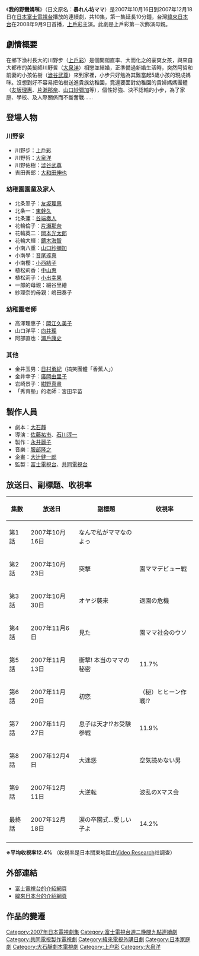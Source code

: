 {{Infobox television
| show_name          = 我的野蠻媽咪<br /><small>{{lang|ja|暴れん坊ママ}}</small>
| image              = 
| caption            = 
| format             = 連續劇
| camera             = 
| picture_format     = 
| runtime            = 
| creator            = [[大石靜|大石靜]]（劇本）
| director           = 佐藤祐市、石川淳一
| developer          = 
| executive_producer = 
| starring           = [[上戶彩|上戶彩]]
| narrated           = 
| country            = {{JPN}}
| 語言                = [[日語|日語]]
| 外景                = {{JPN}}
| network            = [[富士電視台|富士電視台]]
| first_run          = {{JPN}}
| first_aired        = 2007年10月16日
| last_aired         = 12月18日
| num_episodes       = 10
| website            = 
| imdb_id            = 
| tv_com_id          = 
}}
《'''我的野蠻媽咪'''》（日文原名：'''暴れん坊ママ'''）是2007年10月16日到2007年12月18日在[[日本|日本]][[富士電視台|富士電視台]]播放的連續劇，共10集，第一集延長10分鐘，台灣[[緯來日本台|緯來日本台]]在2008年9月9日首播，[[上戶彩|上戶彩]]主演。此劇是上戶彩第一次飾演母親。

== 劇情概要 ==
在鄉下漁村長大的川野步（[[上戶彩|上戶彩]]）是個開朗直率、大而化之的豪爽女孩，與來自大都市的美髮師川野哲（[[大泉洋|大泉洋]]）相戀並結婚，正準備過新婚生活時，突然阿哲和前妻的小孩佑樹（[[澁谷武尊|澁谷武尊]]）來到家裡，小步只好勉為其難當起5歲小孩的現成媽咪。沒想到好不容易把佑樹送進貴族幼稚園，竟還要面對幼稚園的貴婦媽媽團體（[[友坂理惠|友坂理惠]]、[[片瀨那奈|片瀨那奈]]、[[山口紗彌加|山口紗彌加]]等），個性好強、決不認輸的小步，為了家庭、學校、及人際關係而不斷奮戰……

== 登場人物 ==
=== 川野家 ===
*川野步：[[上戶彩|上戶彩]]
*川野哲：[[大泉洋|大泉洋]]
*川野佑樹：[[澁谷武尊|澁谷武尊]]
*吉田吾郎：[[大和田伸也|大和田伸也]]

=== 幼稚園園童及家人 ===
*北条翠子：[[友坂理惠|友坂理惠]]
*北条一：[[東幹久|東幹久]]
*北条蓮：[[谷端奏人|谷端奏人]]
*花輪倫子：[[片瀨那奈|片瀨那奈]]
*花輪英二：[[岡本光太郎|岡本光太郎]]
*花輪大輝：[[鏑木海智|鏑木海智]]
*小南八重：[[山口紗彌加|山口紗彌加]]
*小南學：[[音尾琢真|音尾琢真]]
*小南櫻：[[小西結子|小西結子]]
*植松莉香：[[中山惠|中山惠]]
*植松莉子：[[小出幸果|小出幸果]]
*一郎的母親：細谷里繪
*紗理奈的母親：嶋田奏子

=== 幼稚園老師 ===
*高澤理惠子：[[岡江久美子|岡江久美子]]
*山口洋平：[[向井理|向井理]]
*阿部直也：[[瀨戶康史|瀨戶康史]]

=== 其他 ===
*金井玉男：[[日村勇紀|日村勇紀]]（搞笑團體「香蕉人」）
*金井幸子：[[廣岡由里子|廣岡由里子]]
*岩崎景子：[[紺野真晝|紺野真晝]]
*「秀育塾」的老師：宮田早苗

== 製作人員 ==
*劇本：[[大石靜|大石靜]]
*導演：[[佐藤祐市|佐藤祐市]]、[[石川淳一|石川淳一]]
*製作：[[永井麗子|永井麗子]]
*音樂：[[服部隆之|服部隆之]]
*企畫：[[大辻健一郎|大辻健一郎]]
*監製：[[富士電視台|富士電視台]]、[[共同電視台|共同電視台]]

== 放送日、副標題、收視率 ==
{| class="wikitable" border="1"
!集數!!放送日!!副標題!!收視率
|-align=center
|第1話||2007年10月16日||なんで私がママなのよっ!!||15.3%
|-align=center
|第2話||2007年10月23日||突撃!! 園ママデビュー戦||14.2%
|-align=center
|第3話||2007年10月30日||オヤジ襲来!! 退園の危機||11.8%
|-align=center
|第4話||2007年11月6日||見た!! 園ママ社会のウソ||11.6%
|-align=center
|第5話||2007年11月13日||衝撃! 本当のママの秘密||11.7%
|-align=center
|第6話||2007年11月20日||初恋!!（秘）ヒヒーン作戦!?||11.1%
|-align=center
|第7話||2007年11月27日||息子は天才!?お受験参戦||11.9%
|-align=center
|第8話||2007年12月4日||大迷惑!! 空気読めない男||11.0%
|-align=center
|第9話||2007年12月11日||大逆転!! 波乱のXマス会||10.9%
|-align=center
|最終話||2007年12月18日||涙の卒園式…愛しい子よ||14.2%
|-align=center
|}
'''※平均收視率12.4%''' （收視率是日本關東地區由[[Video_Research|Video Research]]社調查）
== 外部連結 ==
* [https://web.archive.org/web/20090412095524/http://wwwz.fujitv.co.jp/abarenbou-mama/index.html 富士電視台的介紹網頁]
* [http://japan.videoland.com.tw/channel/mama/ 緯來日本台的介紹網頁] {{Wayback|url=http://japan.videoland.com.tw/channel/mama/ |date=20161019191208 }}

==作品的變遷==
{{電視節目的變遷|
電視台={{JPN}}[[富士電視台|富士電視台]]系列|
播放檔次=[[火九|火九連續劇]]|
節目名稱=我的野蠻媽咪<br />（2007.10.16 - 2007.12.18）|
上一節目=[[花樣少年少女_(2007年電視劇)|花樣少年少女]]<br />（2007.7.3 - 2007.9.18）|
下一節目=[[蜂蜜與四葉草|蜂蜜與四葉草]]<br />（2008.1.8 - 2008.3.18）|
}}

{{富士電視台週二晚間九點連續劇}}
{{DEFAULTSORT:Abaranbou Mama}}
[[Category:2007年日本電視劇集|Category:2007年日本電視劇集]]
[[Category:富士電視台週二晚間九點連續劇|Category:富士電視台週二晚間九點連續劇]]
[[Category:共同電視製作電視劇|Category:共同電視製作電視劇]]
[[Category:緯來電視外購日劇|Category:緯來電視外購日劇]]
[[Category:日本家庭劇|Category:日本家庭劇]]
[[Category:大石靜劇本電視劇|Category:大石靜劇本電視劇]]
[[Category:上户彩|Category:上户彩]]
[[Category:大泉洋|Category:大泉洋]]